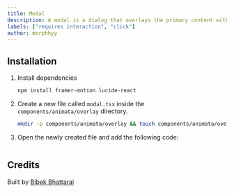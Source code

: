 ```yaml
---
title: Modal
description: A modal is a dialog that overlays the primary content with a window, drawing the user's attention exclusively to specific information.
labels: ["requires interaction", "click"]
author: morphhyy
---
```


<Modal />

## Installation

1. Install dependencies

   ```bash
   npm install framer-motion lucide-react
   ```

2. Create a new file called `modal.tsx` inside the `components/animata/overlay` directory.

   ```bash
   mkdir -p components/animata/overlay && touch components/animata/overlay/modal.tsx
   ```

3. Open the newly created file and add the following code:

```jsx file=<rootDir>/animata/overlay/modal.tsx

```

## Credits

Built by [Bibek Bhattarai](https://github.com/morphhyy)
